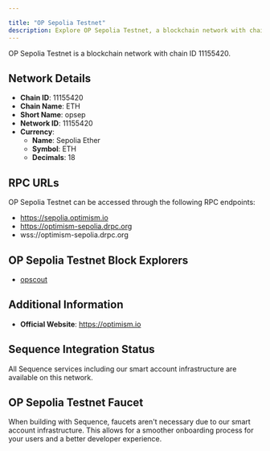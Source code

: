 ```yaml
---

title: "OP Sepolia Testnet"
description: Explore OP Sepolia Testnet, a blockchain network with chain ID 11155420. Learn about its native currency, Sepolia Ether, and how to interact with the network.
---
```




OP Sepolia Testnet is a blockchain network with chain ID 11155420.

## Network Details

- **Chain ID**: 11155420
- **Chain Name**: ETH
- **Short Name**: opsep
- **Network ID**: 11155420
- **Currency**: 
  - **Name**: Sepolia Ether
  - **Symbol**: ETH
  - **Decimals**: 18

## RPC URLs

OP Sepolia Testnet can be accessed through the following RPC endpoints:

- https://sepolia.optimism.io
- https://optimism-sepolia.drpc.org
- wss://optimism-sepolia.drpc.org

## OP Sepolia Testnet Block Explorers

- [opscout](https://optimism-sepolia.blockscout.com)

## Additional Information

- **Official Website**: https://optimism.io

## Sequence Integration Status

All Sequence services including our smart account infrastructure are available on this network.

## OP Sepolia Testnet Faucet

When building with Sequence, faucets aren't necessary due to our smart account infrastructure. This allows for a smoother onboarding process for your users and a better developer experience.
